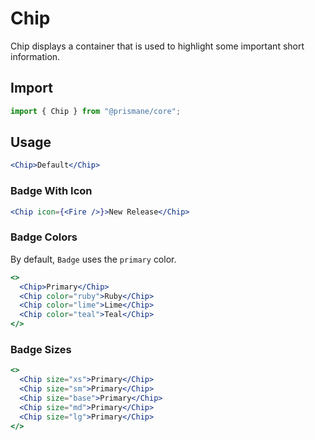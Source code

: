 # Chip

Chip displays a container that is used to highlight some important short information.

## Import

```js
import { Chip } from "@prismane/core";
```

## Usage

```jsx
<Chip>Default</Chip>
```

### Badge With Icon

```jsx
<Chip icon={<Fire />}>New Release</Chip>
```

### Badge Colors

By default, `Badge` uses the `primary` color.

```jsx
<>
  <Chip>Primary</Chip>
  <Chip color="ruby">Ruby</Chip>
  <Chip color="lime">Lime</Chip>
  <Chip color="teal">Teal</Chip>
</>
```

### Badge Sizes

```jsx
<>
  <Chip size="xs">Primary</Chip>
  <Chip size="sm">Primary</Chip>
  <Chip size="base">Primary</Chip>
  <Chip size="md">Primary</Chip>
  <Chip size="lg">Primary</Chip>
</>
```
